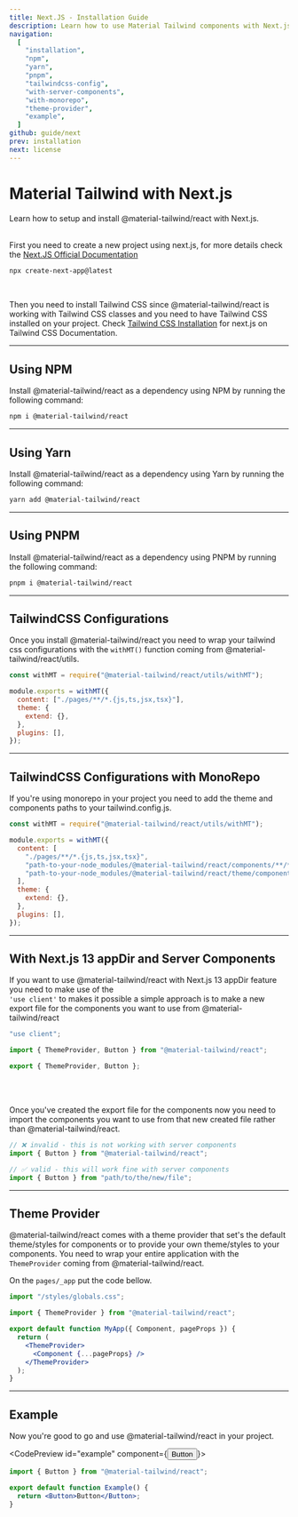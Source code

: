 ```yaml
---
title: Next.JS - Installation Guide
description: Learn how to use Material Tailwind components with Next.js and Tailwind CSS to easily create elegant and flexible pages.
navigation:
  [
    "installation",
    "npm",
    "yarn",
    "pnpm",
    "tailwindcss-config",
    "with-server-components",
    "with-monorepo",
    "theme-provider",
    "example",
  ]
github: guide/next
prev: installation
next: license
---
```


# Material Tailwind with Next.js

<span id="installation" className="scroll-mt-48" />
Learn how to setup and install @material-tailwind/react with Next.js.

<br />
<br />

First you need to create a new project using next.js, for more details check the <a target="_blank" className="font-medium hover:text-blue-500 transition-colors" href="https://nextjs.org/docs/getting-started?ref=material-tailwind">Next.JS Official Documentation</a>

```bash
npx create-next-app@latest
```

<br />

Then you need to install Tailwind CSS since @material-tailwind/react is working with Tailwind CSS classes and you need to have Tailwind CSS installed on your project.
Check <a href="https://tailwindcss.com/docs/guides/nextjs?ref=material-tailwind" target="_blank" className="font-medium hover:text-blue-500 transition-colors">Tailwind CSS Installation</a> for next.js on Tailwind CSS Documentation.

---

## Using NPM

Install @material-tailwind/react as a dependency using NPM by running the following command:

<span id="npm" className="scroll-mt-48" />

```bash
npm i @material-tailwind/react
```

---

## Using Yarn

Install @material-tailwind/react as a dependency using Yarn by running the following command:

<span id="yarn" className="scroll-mt-48" />

```bash
yarn add @material-tailwind/react
```

---

## Using PNPM

Install @material-tailwind/react as a dependency using PNPM by running the following command:

<span id="pnpm" className="scroll-mt-48" />

```bash
pnpm i @material-tailwind/react
```

---

## TailwindCSS Configurations

<span id="tailwindcss-config" className="scroll-mt-48" />

Once you install @material-tailwind/react you need to wrap your tailwind css configurations with the <Code>withMT()</Code> function coming from @material-tailwind/react/utils.

```js {1, 3, 9}
const withMT = require("@material-tailwind/react/utils/withMT");

module.exports = withMT({
  content: ["./pages/**/*.{js,ts,jsx,tsx}"],
  theme: {
    extend: {},
  },
  plugins: [],
});
```

---

## TailwindCSS Configurations with MonoRepo

<span id="with-monorepo" className="scroll-mt-48" />

If you're using monorepo in your project you need to add the theme and components paths to your tailwind.config.js.

```js {6,7}
const withMT = require("@material-tailwind/react/utils/withMT");

module.exports = withMT({
  content: [
    "./pages/**/*.{js,ts,jsx,tsx}",
    "path-to-your-node_modules/@material-tailwind/react/components/**/*.{js,ts,jsx,tsx}",
    "path-to-your-node_modules/@material-tailwind/react/theme/components/**/*.{js,ts,jsx,tsx}",
  ],
  theme: {
    extend: {},
  },
  plugins: [],
});
```

---

## With Next.js 13 appDir and Server Components

<span id="with-server-components" className="scroll-mt-48" />

If you want to use @material-tailwind/react with Next.js 13 appDir feature you need to make use of the <br /> <Code>'use client'</Code> to makes it possible a simple approach is to make a new export file for the components you want to use from @material-tailwind/react

```js
"use client";

import { ThemeProvider, Button } from "@material-tailwind/react";

export { ThemeProvider, Button };
```

<br />
<br />

Once you've created the export file for the components now you need to import the
components you want to use from that new created file rather than @material-tailwind/react.

```js
// ❌ invalid - this is not working with server components
import { Button } from "@material-tailwind/react";

// ✅ valid - this will work fine with server components
import { Button } from "path/to/the/new/file";
```

---

## Theme Provider

<span id="theme-provider" className="scroll-mt-48" />

@material-tailwind/react comes with a theme provider that set's the default theme/styles for components or to provide your own theme/styles to your components. You need to wrap your entire application with the <Code>ThemeProvider</Code> coming from @material-tailwind/react.

On the <Code>pages/\_app</Code> put the code bellow.

```jsx {3, 7, 9}
import "/styles/globals.css";

import { ThemeProvider } from "@material-tailwind/react";

export default function MyApp({ Component, pageProps }) {
  return (
    <ThemeProvider>
      <Component {...pageProps} />
    </ThemeProvider>
  );
}
```

---

## Example

Now you're good to go and use @material-tailwind/react in your project.

<CodePreview id="example" component={<Button>Button</Button>}>
```jsx
import { Button } from "@material-tailwind/react";

export default function Example() {
  return <Button>Button</Button>;
}
```
</CodePreview>
